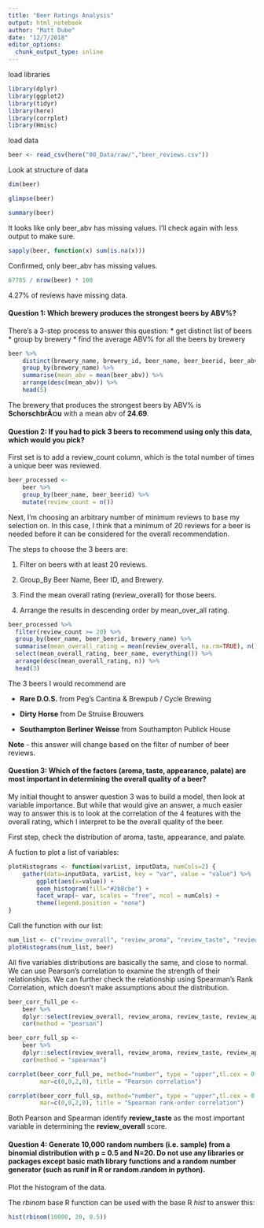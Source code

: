 ```yaml
---
title: "Beer Ratings Analysis"
output: html_notebook
author: "Matt Dube"
date: "12/7/2018"
editor_options: 
  chunk_output_type: inline
---
```


load libraries
```r
library(dplyr)
library(ggplot2)
library(tidyr)
library(here)
library(corrplot)
library(Hmisc)

```
load data
```r
beer <- read_csv(here("00_Data/raw/","beer_reviews.csv"))

```

Look at structure of data
```r
dim(beer)
```

```r
glimpse(beer)
```

```r
summary(beer)
```
It looks like only beer_abv has missing values.  I'll check again with less output to make sure.
```r
sapply(beer, function(x) sum(is.na(x)))
```
Confirmed, only beer_abv has missing values.  
```r
67785 / nrow(beer) * 100
```
4.27% of reviews have missing data.  

#### Question 1: Which brewery produces the strongest beers by ABV%?

There's a 3-step process to answer this question:
* get distinct list of beers
* group by brewery
* find the average ABV% for all the beers by brewery
```r
beer %>%
    distinct(brewery_name, brewery_id, beer_name, beer_beerid, beer_abv) %>% 
    group_by(brewery_name) %>%
    summarise(mean_abv = mean(beer_abv)) %>% 
    arrange(desc(mean_abv)) %>%
    head(5)
```
The brewery that produces the strongest beers by ABV% is **SchorschbrÃ¤u** with a mean abv of **24.69**.


#### Question 2: If you had to pick 3 beers to recommend using only this data, which would you pick?

First set is to add a review_count column, which is the total number of times a unique beer was reviewed.
```r
beer_processed <- 
    beer %>% 
    group_by(beer_name, beer_beerid) %>%
    mutate(review_count = n())
```

Next, I'm choosing an arbitrary number of minimum reviews to base my selection on.  In this case, I think that a minimum of 20 reviews for a beer is needed before it can be considered for the overall recommendation.

The steps to choose the 3 beers are:

1. Filter on beers with at least 20 reviews.

2. Group_By Beer Name, Beer ID, and Brewery.

3. Find the mean overall rating (review_overall) for those beers.

4. Arrange the results in descending order by mean_over_all rating.

```r
beer_processed %>%
  filter(review_count >= 20) %>%
  group_by(beer_name, beer_beerid, brewery_name) %>%
  summarise(mean_overall_rating = mean(review_overall, na.rm=TRUE), n()) %>%
  select(mean_overall_rating, beer_name, everything()) %>%
  arrange(desc(mean_overall_rating, n)) %>%
  head(3)
```


The 3 beers I would recommend are 

* **Rare D.O.S.** from Peg's Cantina & Brewpub / Cycle Brewing

* **Dirty Horse** from De Struise Brouwers

* **Southampton Berliner Weisse** from Southampton Publick House

**Note** - this answer will change based on the filter of number of beer reviews.  


#### Question 3: Which of the factors (aroma, taste, appearance, palate) are most important in determining the overall quality of a beer?

My initial thought to answer question 3 was to build a model, then look at variable importance.  But while that would give an answer, a much easier way to answer this is to look at the correlation of the 4 features with the overall rating, which I interpret to be the overall quality of the beer.  

First step, check the distribution of aroma, taste, appearance, and palate.

A fuction to plot a list of variables:
```r
plotHistograms <- function(varList, inputData, numCols=2) {
    gather(data=inputData, varList, key = "var", value = "value") %>%
        ggplot(aes(x=value)) +
        geom_histogram(fill="#2b8cbe") +
        facet_wrap(~ var, scales = "free", ncol = numCols) +
        theme(legend.position = "none")
}

```
Call the function with our list:
```r
num_list <- c("review_overall", "review_aroma", "review_taste", "review_appearance", "review_palate")
plotHistograms(num_list, beer)
```
All five variables distributions are basically the same, and close to normal.  We can use Pearson's correlation to examine the strength of their relationships.  We can further check the relationship using Spearman's Rank Correlation, which doesn't make assumptions about the distribution.

```r
beer_corr_full_pe <- 
    beer %>%
    dplyr::select(review_overall, review_aroma, review_taste, review_appearance, review_palate) %>%
    cor(method = "pearson")

beer_corr_full_sp <- 
    beer %>%
    dplyr::select(review_overall, review_aroma, review_taste, review_appearance, review_palate) %>%
    cor(method = "spearman")
```

```r
corrplot(beer_corr_full_pe, method="number", type = "upper",tl.cex = 0.75,
         mar=c(0,0,2,0), title = "Pearson correlation") 
```

```r
corrplot(beer_corr_full_sp, method="number", type = "upper",tl.cex = 0.75,
         mar=c(0,0,2,0), title = "Spearman rank-order correlation") 
```

Both Pearson and Spearman identify **review_taste** as the most important variable in determining the **review_overall** score.  


#### Question 4: Generate 10,000 random numbers (i.e. sample) from a binomial distribution with p = 0.5 and N=20. Do not use any libraries or packages except basic math library functions and a random number generator (such as runif in R or random.random in python).

Plot the histogram of the data.

The *rbinom* base R function can be used with the base R *hist* to answer this:

```r
hist(rbinom(10000, 20, 0.5))
```

